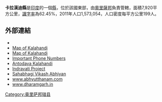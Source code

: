 '''卡拉漢迪縣'''是[[印度|印度]]的一個[[縣|縣]]，位於該國東部，由[[奧里薩邦|奧里薩邦]]負責管轄，面積7,920平方公里，[[識字率|識字率]]為62.45%，2011年人口1,573,054，人口密度每平方公里199人。

==外部連結==
* {{official website|http://kalahandi.nic.in/}}
* [https://web.archive.org/web/20060904090411/http://www.mapsofindia.com/maps/orissa/districts/kalahandi.htm Map of Kalahandi]
* [https://web.archive.org/web/20070820003756/http://kbk.nic.in/kalahandi.htm Map of Kalahandi]
* [http://bhub2.ori.nic.in/kpolice/phone.asp Important Phone Numbers]{{dead link|date=2017年11月 |bot=InternetArchiveBot |fix-attempted=yes }}
* [https://web.archive.org/web/20100109153436/http://interconnection.org/antodaya/ Antodaya Kalahandi]
* [https://web.archive.org/web/20060821155351/http://www.ohpcltd.com/indravati/index.htm Indravati Project]
* [http://www.svaindia.org/ Sahabhagi Vikash Abhiyan]{{Wayback|url=http://www.svaindia.org/ |date=20100223015320 }}
* [https://web.archive.org/web/20161003164222/http://abhyutthanam.com/ www.abhyutthanam.com]
* [https://web.archive.org/web/20121209021702/http://www.dharamgarh.in/ www.dharamgarh.in]

{{奥里萨邦行政区划小作品}}
[[Category:奥里萨邦辖县|Category:奥里萨邦辖县]]